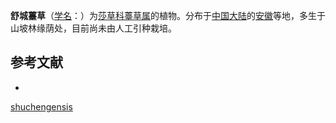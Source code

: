 {{Speciesbox
| name = 舒城薹草
| status = 
| status_system = 
| image =
| genus = Carex
| species = shuchengensis
| authority = S. W. Su et Q. Zhang
}}

'''舒城薹草'''（[[学名|学名]]：{{lang|la|''Carex shuchengensis''}}）为[[莎草科|莎草科]][[薹草属|薹草属]]的植物。分布于[[中国大陆|中国大陆]]的[[安徽|安徽]]等地，多生于山坡林缘荫处，目前尚未由人工引种栽培。

== 参考文献 ==
<div class="references-small">
* {{cite web| url =http://www.bioinfo.cn/db05/KmzwSpecies.php?action=view&id=24961| title =舒城薹草| work =《中国高等植物数据库全库》| publisher =中国科学院微生物研究所| author =昆明植物研究所| accessdate =2009-02-25| deadurl =yes| archiveurl =https://web.archive.org/web/20160305042848/http://www.bioinfo.cn/db05/KmzwSpecies.php?action=view&id=24961| archivedate =2016-03-05}}
</div>
{{Taxonbar|from=Q15232510}}

{{DEFAULTSORT:Carex shuchengensis}}
[[Category:薹草属|shuchengensis]]


{{Carex-stub}}